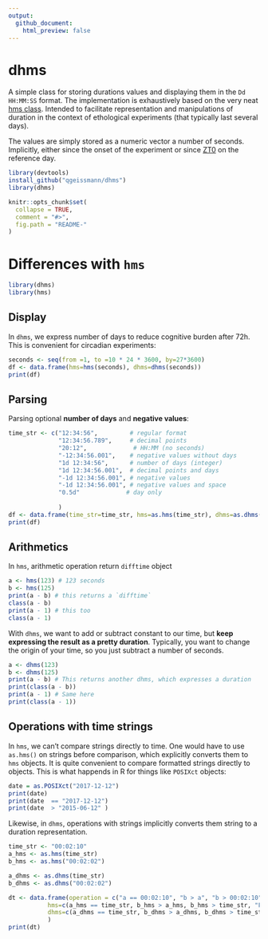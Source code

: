 ```yaml
---
output:
  github_document:
    html_preview: false
---
```


# dhms

<!-- [![Travis-CI Build Status](https://travis-ci.org/tidyverse/hms.svg?branch=master)](https://travis-ci.org/tidyverse/hms) [![AppVeyor Build Status](https://ci.appveyor.com/api/projects/status/github/tidyverse/hms?branch=master&svg=true)](https://ci.appveyor.com/project/tidyverse/hms) [![Coverage Status](https://img.shields.io/codecov/c/github/tidyverse/hms/master.svg)](https://codecov.io/github/tidyverse/hms?branch=master) [![CRAN_Status_Badge](http://www.r-pkg.org/badges/version/hms)](https://cran.r-project.org/package=hms) -->

A simple class for storing durations values and displaying them in the `Dd HH:MM:SS` format. 
The implementation is exhaustively based on the very neat [hms class](https://github.com/tidyverse/hms).
Intended to facilitate representation and manipulations of duration in the context of ethological experiments (that typically last several days).

The values are simply stored as a numeric vector a number of seconds. 
Implicitly, either since the onset of the experiment or since [ZT0](https://en.wikipedia.org/wiki/Zeitgeber) on the reference day.

```r
library(devtools)
install_github("qgeissmann/dhms")
library(dhms)
```

```r
knitr::opts_chunk$set(
  collapse = TRUE,
  comment = "#>",
  fig.path = "README-"
)
```






# Differences with `hms`

```r
library(dhms)
library(hms)
```

Display
-----------

In `dhms`, we express number of days to reduce cognitive burden after 72h.
This is convenient for circadian experiments:

```r
seconds <- seq(from =1, to =10 * 24 * 3600, by=27*3600)
df <- data.frame(hms=hms(seconds), dhms=dhms(seconds))
print(df)
```

Parsing
-----------

Parsing optional **number of days** and **negative values**:

```r
time_str <- c("12:34:56",         # regular format
              "12:34:56.789",     # decimal points
              "20:12",             # HH:MM (no seconds)
              "-12:34:56.001",    # negative values without days
              "1d 12:34:56",      # number of days (integer)
              "1d 12:34:56.001",  # decimal points and days
              "-1d 12:34:56.001", # negative values
              "-1d 12:34:56.001", # negative values and space
              "0.5d"             # day only
              
              )
df <- data.frame(time_str=time_str, hms=as.hms(time_str), dhms=as.dhms(time_str))
print(df)
```



Arithmetics
-----------

In `hms`, arithmetic operation return `difftime` object

```r
a <- hms(123) # 123 seconds
b <- hms(125)
print(a - b) # this returns a `difftime`
class(a - b)
print(a - 1) # this too
class(a - 1)
```

With `dhms`, we want to add or subtract constant to our time, but **keep expressing the result as a pretty duration**. Typically, you want to change the origin of your time, so you just subtract a number of seconds.
```r
a <- dhms(123)
b <- dhms(125)
print(a - b) # This returns another dhms, which expresses a duration
print(class(a - b))
print(a - 1) # Same here
print(class(a - 1))
```

Operations with time strings
---------------------------------------

In `hms`, we can't compare strings directly to time. 
One would have to use `as.hms()` on strings before comparison, which explicitly converts them to `hms` objects.
It is quite convenient to compare formatted strings directly to objects.
This is what happends in R for things like `POSIXct` objects:

```r
date = as.POSIXct("2017-12-12") 
print(date)
print(date  == "2017-12-12")
print(date  > "2015-06-12" )
```
Likewise, in `dhms`, operations with strings implicitly converts them string to a duration representation.

```r
time_str <- "00:02:10"
a_hms <- as.hms(time_str)
b_hms <- as.hms("00:02:02") 

a_dhms <- as.dhms(time_str)
b_dhms <- as.dhms("00:02:02") 

dt <- data.frame(operation = c("a == 00:02:10", "b > a", "b > 00:02:10", "a + 00:02:10"),
           hms=c(a_hms == time_str, b_hms > a_hms, b_hms > time_str, "FAILS"),
           dhms=c(a_dhms == time_str, b_dhms > a_dhms, b_dhms > time_str, as.character(a_dhms + time_str))
           )
print(dt)
```

